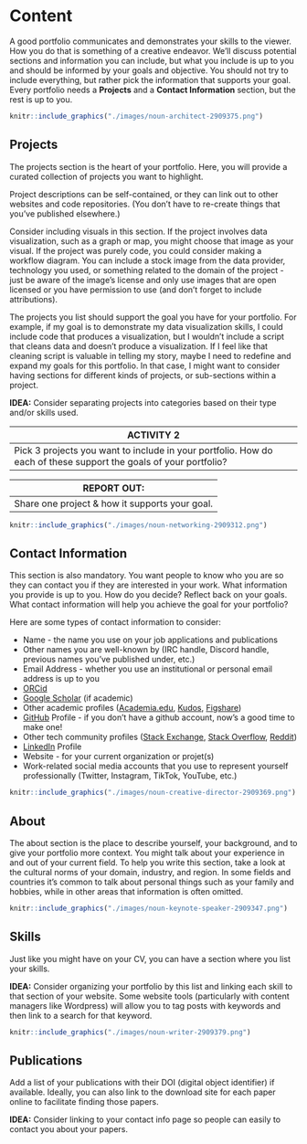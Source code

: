 # Content

A good portfolio communicates and demonstrates your skills to the viewer. How you do that is something of a creative endeavor. We'll discuss potential sections and information you can include, but what you include is up to you and should be informed by your goals and objective. You should not try to include everything, but rather pick the information that supports your goal. Every portfolio needs a **Projects** and a **Contact Information** section, but the rest is up to you.

```r
knitr::include_graphics("./images/noun-architect-2909375.png")
```

## Projects

The projects section is the heart of your portfolio. Here, you will provide a curated collection of projects you want to highlight. 

Project descriptions can be self-contained, or they can link out to other websites and code repositories. (You don't have to re-create things that you've published elsewhere.)

Consider including visuals in this section. If the project involves data visualization, such as a graph or map, you might choose that image as your visual. If the project was purely code, you could consider making a workflow diagram. You can include a stock image from the data provider, technology you used, or something related to the domain of the project - just be aware of the image's license and only use images that are open licensed or you have permission to use (and don't forget to include attributions).

The projects you list should support the goal you have for your portfolio. For example, if my goal is to demonstrate my data visualization skills, I could include code that produces a visualization, but I wouldn't include a script that cleans data and doesn't produce a visualization. If I feel like that cleaning script is valuable in telling my story, maybe I need to redefine and expand my goals for this portfolio. In that case, I might want to consider having sections for different kinds of projects, or sub-sections within a project.

**IDEA:** Consider separating projects into categories based on their type and/or skills used.


| **ACTIVITY 2** | 
|------------|
|Pick 3 projects you want to include in your portfolio. How do each of these support the goals of your portfolio?|

|**REPORT OUT: **|
|------------|
| Share one project & how it supports your goal.|

```r
knitr::include_graphics("./images/noun-networking-2909312.png")
```

## Contact Information

This section is also mandatory. You want people to know who you are so they can contact you if they are interested in your work. What information you provide is up to you. How do you decide? Reflect back on your goals. What contact information will help you achieve the goal for your portfolio? 

Here are some types of contact information to consider:

* Name - the name you use on your job applications and publications
* Other names you are well-known by (IRC handle, Discord handle, previous names you've published under, etc.)
* Email Address - whether you use an institutional or personal email address is up to you
* [ORCid](https://orcid.org/)
* [Google Scholar](https://scholar.google.com/) (if academic)
* Other academic profiles ([Academia.edu](https://www.academia.edu/), [Kudos](https://www.growkudos.com/), [Figshare](https://figshare.com/))
* [GitHub](https://github.com/) Profile - if you don't have a github account, now's a good time to make one!
* Other tech community profiles ([Stack Exchange](https://stackexchange.com/), [Stack Overflow](https://stackoverflow.com/), [Reddit](https://www.reddit.com/))
* [LinkedIn](https://www.linkedin.com) Profile
* Website - for your current organization or projet(s)
* Work-related social media accounts that you use to represent yourself professionally (Twitter, Instagram, TikTok, YouTube, etc.)

```r
knitr::include_graphics("./images/noun-creative-director-2909369.png")
```

## About

The about section is the place to describe yourself, your background, and to give your portfolio more context. You might talk about your experience in and out of your current field. To help you write this section, take a look at the cultural norms of your domain, industry, and region. In some fields and countries it's common to talk about personal things such as your family and hobbies, while in other areas that information is often omitted.

```r
knitr::include_graphics("./images/noun-keynote-speaker-2909347.png")
```

## Skills

Just like you might have on your CV, you can have a section where you list your skills.

**IDEA:** Consider organizing your portfolio by this list and linking each skill to that section of your website. Some website tools (particularly with content managers like Wordpress) will allow you to tag posts with keywords and then link to a search for that keyword.

```r
knitr::include_graphics("./images/noun-writer-2909379.png")
```

## Publications

Add a list of your publications with their DOI (digital object identifier) if available. Ideally, you can also link to the download site for each paper online to facilitate finding those papers. 

**IDEA:** Consider linking to your contact info page so people can easily to contact you about your papers.
